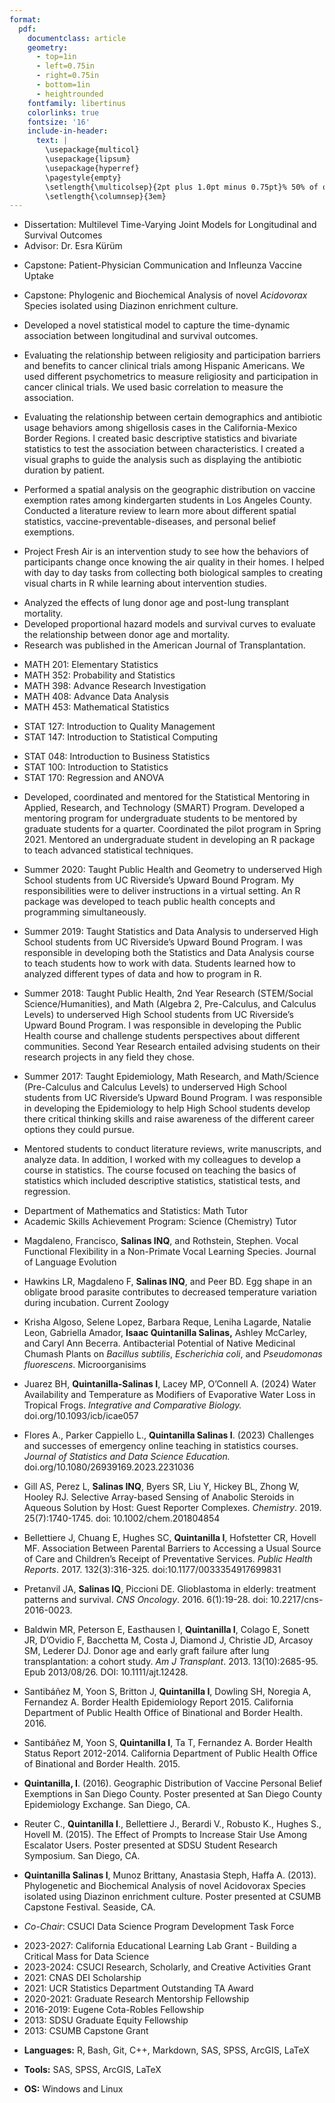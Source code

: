 ```yaml
---
format: 
  pdf: 
    documentclass: article
    geometry:
      - top=1in
      - left=0.75in
      - right=0.75in
      - bottom=1in
      - heightrounded
    fontfamily: libertinus
    colorlinks: true
    fontsize: '16'
    include-in-header: 
      text: |
        \usepackage{multicol}
        \usepackage{lipsum}
        \usepackage{hyperref}
        \pagestyle{empty}
        \setlength{\multicolsep}{2pt plus 1.0pt minus 0.75pt}% 50% of original values
        \setlength{\columnsep}{3em}
---
```


<!-- TITLE -->

```{=tex}
\begin{huge}\begin{center}{\bf Isaac Noe Quintanilla Salinas}\end{center}\end{huge}
```
<!-- CONTACT INFO -->

```{=tex}
\begin{center}isaac.qs@csuci.edu ∙ \href{https://www.inqs.info}{www.inqs.info} 
\end{center}
\vspace{15pt}
```
<!-- EDUCATION: 1ST BULLET -->

```{=tex}
\begin{large}
  {\bf Education}
  \vspace{3pt}
  \hrule
  \begin{multicols}{2}
    \begin{flushleft}{\bf University of California, Riverside}\end{flushleft}
    \begin{flushright}Riverside, CA\end{flushright}
  \end{multicols}
  \vspace{-0.17cm}
  \begin{multicols}{2}
    \begin{flushleft}PhD: Applied Statistics\end{flushleft}
    \begin{flushright}2022\end{flushright}
  \end{multicols}
  \vspace{-0.25cm}
\end{large}
```
-   Dissertation: Multilevel Time-Varying Joint Models for Longitudinal and Survival Outcomes
-   Advisor: Dr. Esra Kürüm

<!-- EDUCATION: 2ND BULLET -->

```{=tex}
\begin{large}
  \begin{multicols}{2}
    \begin{flushleft}{\bf San Diego State University}\end{flushleft}
    \begin{flushright}San Diego, CA\end{flushright}
  \end{multicols}
  \vspace{-0.17cm}
  \begin{multicols}{2}
    \begin{flushleft}MPH: Biometry\end{flushleft}
    \begin{flushright}2015\end{flushright}
  \end{multicols}
  \vspace{-0.25cm}
\end{large}
```
-   Capstone: Patient-Physician Communication and Infleunza Vaccine Uptake

<!-- EDUCATION: 3rd Bullet -->

```{=tex}
\begin{large}
  \begin{multicols}{2}
    \begin{flushleft}{\bf California State University Monterey Bay}\end{flushleft}
    \begin{flushright}Seaside, CA\end{flushright}
  \end{multicols}
  \vspace{-0.17cm}
  \begin{multicols}{2}
    \begin{flushleft}BS: Biology\end{flushleft}
    \begin{flushright}2013\end{flushright}
  \end{multicols}
  \vspace{-0.25cm}
  \textit{Minor in Mathematics}
  \vspace{-0.25cm}
\end{large}
```
-   Capstone: Phylogenic and Biochemical Analysis of novel *Acidovorax* Species isolated using Diazinon enrichment culture.

<!-- Professional Appointments -->

```{=tex}
\begin{large}{\bf Professional Appointments}
  \vspace{3pt}
  \hrule
  \begin{multicols}{2}
    \begin{flushleft}{\bf Assisstant Professor}\end{flushleft}
    \begin{flushright}Camarillo, CA\end{flushright}
  \end{multicols}
  \vspace{-0.17cm}
    \begin{multicols}{2}
    \begin{flushleft}California State University Channel Islands\end{flushleft}
  \end{multicols}
  \vspace{-0.25cm}
  \begin{multicols}{2}
    \begin{flushleft}Department of Mathematics\end{flushleft}
  \end{multicols}
  \vspace{-0.25cm}
\end{large}
\vspace{3pt}
```
<!-- EXPERIENCE : 1ST BULLET-->

\vspace{3pt}

```{=tex}
\begin{large}{\bf Experience}
  \vspace{3pt}
  \hrule
  \begin{multicols}{2}
    \begin{flushleft}{\bf{Doctoral Dissertation}}\end{flushleft}
    \begin{flushright}2018-2022\end{flushright}
  \end{multicols}
  \vspace{-0.17cm}
  \begin{multicols}{2}
    \begin{flushleft}\textit{University of California, Riverside}\end{flushleft}
    \begin{flushright}Riverside, CA\end{flushright}\end
  {multicols}
  \vspace{-0.25cm}
  \textit{Multilevel Time-Varying Joint Models for Longitudinal and Survival Outcomes}

\end{large}
\vspace{-0.16cm}
```
-   Developed a novel statistical model to capture the time-dynamic association between longitudinal and survival outcomes.

\vspace{6pt}

<!-- EXPERIENCE : 2ND BULLET -->

```{=tex}
\begin{large}
  \begin{multicols}{2}
    \begin{flushleft}{\bf {Research Internship}}\end{flushleft}
    \begin{flushright}2015-2016\end{flushright}
  \end{multicols}
  \vspace{-0.17cm}
  \begin{multicols}{2}
    \begin{flushleft}\textit{University of California, San Diego}\end
    {flushleft}\begin{flushright}San Diego, CA\end
    {flushright}
  \end{multicols}
  \vspace{-0.25cm}
  \textit{Project: Association between religiosity and clinical trial participation}

\end{large}
\vspace{-0.16cm}
```
-   Evaluating the relationship between religiosity and participation barriers and benefits to cancer clinical trials among Hispanic Americans. We used different psychometrics to measure religiosity and participation in cancer clinical trials. We used basic correlation to measure the association. \vspace{6pt}

<!-- EXPERIENCE : 2ND BULLET -->

```{=tex}
\begin{large}
  \begin{multicols}{2}
    \begin{flushleft}{\bf {Internship}}\end{flushleft}
    \begin{flushright}2015-2016\end{flushright}
  \end{multicols}
  \vspace{-0.17cm}
  \begin{multicols}{2}
    \begin{flushleft}\textit{CDPH Office of Binational and Border Health}\end
    {flushleft}\begin{flushright}San Diego, CA\end
    {flushright}
  \end{multicols}
  \vspace{-0.25cm}
  \textit{Project: Antibiotic Usage Study along the CA Border Region}

\end{large}
\vspace{-0.16cm}
```
-   Evaluating the relationship between certain demographics and antibiotic usage behaviors among shigellosis cases in the California-Mexico Border Regions. I created basic descriptive statistics and bivariate statistics to test the association between characteristics. I created a visual graphs to guide the analysis such as displaying the antibiotic duration by patient. \vspace{6pt}

<!-- EXPERIENCE : 2ND BULLET -->

```{=tex}
\begin{large}
  \begin{multicols}{2}
    \begin{flushleft}{\bf {Summer Internship}}\end{flushleft}
    \begin{flushright}Summer 2014\end{flushright}
  \end{multicols}
  \vspace{-0.17cm}
  \begin{multicols}{2}
    \begin{flushleft}\textit{Los Angeles County Department of Public Health}\end
    {flushleft}\begin{flushright}Los Angeles, CA\end
    {flushright}
  \end{multicols}
  \vspace{-0.25cm}
  \textit{Project: Vaccine Exemption Study in Los Angeles County}

\end{large}
\vspace{-0.16cm}
```
-   Performed a spatial analysis on the geographic distribution on vaccine exemption rates among kindergarten students in Los Angeles County. Conducted a literature review to learn more about different spatial statistics, vaccine-preventable-diseases, and personal belief exemptions.

\vspace{6pt}

<!-- EXPERIENCE : 2ND BULLET -->

```{=tex}
\begin{large}
  \begin{multicols}{2}
    \begin{flushleft}{\bf {Internship}}\end{flushleft}
    \begin{flushright}2013-2014\end{flushright}
  \end{multicols}
  \vspace{-0.17cm}
  \begin{multicols}{2}
    \begin{flushleft}\textit{SDSU Center for Behavior Epidemiology and Community Health}\end
    {flushleft}\begin{flushright}San Diego, CA\end
    {flushright}
  \end{multicols}
  \vspace{-0.25cm}
  \textit{Project Fresh Air}

\end{large}
\vspace{-0.16cm}
```
-   Project Fresh Air is an intervention study to see how the behaviors of participants change once knowing the air quality in their homes. I helped with day to day tasks from collecting both biological samples to creating visual charts in R while learning about intervention studies.

\vspace{6pt}

<!-- EXPERIENCE : 3RD BULLET -->

```{=tex}
\begin{large}
  \begin{multicols}{2}
    \begin{flushleft}{\bf {Summer Research Internships}}\end{flushleft}
    \begin{flushright}Summer 2012\end{flushright}
  \end{multicols}
  \vspace{-0.17cm}
  \begin{multicols}{2}
    \begin{flushleft}\textit{Columbia University Medical Center}\end{flushleft}
    \begin{flushright}New York, NY\end{flushright}
  \end{multicols}
  \vspace{-0.25cm}
  \textit{Project: Donor Age and Mortality after Lung Transplantation Study}
\end{large}
\vspace{-0.16cm}
```
-   Analyzed the effects of lung donor age and post-lung transplant mortality.
-   Developed proportional hazard models and survival curves to evaluate the relationship between donor age and mortality.
-   Research was published in the American Journal of Transplantation.

\vspace{3pt}

```{=tex}
\begin{large}{\bf Teaching, Mentoring, and Tutoring}
  \vspace{3pt}
  \hrule
  \begin{multicols}{2}
    \begin{flushleft}{\bf{Assistant Professor}}\end{flushleft}
    \begin{flushright}2022-Present\end{flushright}
  \end{multicols}
  \vspace{-0.17cm}
  \begin{multicols}{2}
    \begin{flushleft}\textit{California State University Channel Islands}\end{flushleft}
    \begin{flushright}Camarillo, CA\end{flushright}\end
  {multicols}

\end{large}
\vspace{-0.16cm}
```
-   MATH 201: Elementary Statistics
-   MATH 352: Probability and Statistics
-   MATH 398: Advance Research Investigation
-   MATH 408: Advance Data Analysis
-   MATH 453: Mathematical Statistics

\vspace{6pt}

```{=tex}
\begin{large}
  \begin{multicols}{2}
    \begin{flushleft}{\bf {Associate Instructor}}\end{flushleft}
    \begin{flushright}2021-2022\end{flushright}
  \end{multicols}
  \vspace{-0.17cm}
  \begin{multicols}{2}
    \begin{flushleft}\textit{University of California, Riverside}\end
    {flushleft}\begin{flushright}Riverside, CA\end
    {flushright}
  \end{multicols}
  \vspace{-0.25cm}
\end{large}
```
-   STAT 127: Introduction to Quality Management
-   STAT 147: Introduction to Statistical Computing

\vspace{6pt}

```{=tex}
\begin{large}
  \begin{multicols}{2}
    \begin{flushleft}{\bf {Teaching Assistant}}\end{flushleft}
    \begin{flushright}2017-2021\end{flushright}
  \end{multicols}
  \vspace{-0.17cm}
  \begin{multicols}{2}
    \begin{flushleft}\textit{University of California, Riverside}\end
    {flushleft}\begin{flushright}Riverside, CA\end
    {flushright}
  \end{multicols}
  \vspace{-0.25cm}
\end{large}
```
-   STAT 048: Introduction to Business Statistics
-   STAT 100: Introduction to Statistics
-   STAT 170: Regression and ANOVA

\vspace{6pt}

```{=tex}
\begin{large}
  \begin{multicols}{2}
    \begin{flushleft}{\bf {Creator, Coordinator, and Mentor}}\end{flushleft}
    \begin{flushright}2017-2021\end{flushright}
  \end{multicols}
  \vspace{-0.17cm}
  \begin{multicols}{2}
    \begin{flushleft}\textit{University of California, Riverside}\end
    {flushleft}\begin{flushright}Riverside, CA\end
    {flushright}
  \end{multicols}
  \vspace{-0.25cm}
  \textit{SMART Program}
\end{large}
\vspace{-0.16cm}
```
-   Developed, coordinated and mentored for the Statistical Mentoring in Applied, Research, and Technology (SMART) Program. Developed a mentoring program for undergraduate students to be mentored by graduate students for a quarter. Coordinated the pilot program in Spring 2021. Mentored an undergraduate student in developing an R package to teach advanced statistical techniques.

\vspace{6pt}

```{=tex}
\begin{large}
  \begin{multicols}{2}
    \begin{flushleft}{\bf {Instructor}}\end{flushleft}
    \begin{flushright}Summer 2017, 2018, 2019, 2020\end{flushright}
  \end{multicols}
  \vspace{-0.17cm}
  \begin{multicols}{2}
    \begin{flushleft}\textit{University of California, Riverside}\end
    {flushleft}\begin{flushright}Riverside, CA\end
    {flushright}
  \end{multicols}
  \vspace{-0.25cm}
  \textit{Upward Bound}
\end{large}
\vspace{-0.16cm}
```
-   Summer 2020: Taught Public Health and Geometry to underserved High School students from UC Riverside's Upward Bound Program. My responsibilities were to deliver instructions in a virtual setting. An R package was developed to teach public health concepts and programming simultaneously.

-   Summer 2019: Taught Statistics and Data Analysis to underserved High School students from UC Riverside's Upward Bound Program. I was responsible in developing both the Statistics and Data Analysis course to teach students how to work with data. Students learned how to analyzed different types of data and how to program in R.

-   Summer 2018: Taught Public Health, 2nd Year Research (STEM/Social Science/Humanities), and Math (Algebra 2, Pre-Calculus, and Calculus Levels) to underserved High School students from UC Riverside's Upward Bound Program. I was responsible in developing the Public Health course and challenge students perspectives about different communities. Second Year Research entailed advising students on their research projects in any field they chose.

-   Summer 2017: Taught Epidemiology, Math Research, and Math/Science (Pre-Calculus and Calculus Levels) to underserved High School students from UC Riverside's Upward Bound Program. I was responsible in developing the Epidemiology to help High School students develop there critical thinking skills and raise awareness of the different career options they could pursue.

\vspace{6pt}

```{=tex}
\begin{large}
  \begin{multicols}{2}
    \begin{flushleft}{\bf {Mentor/Instructor}}\end{flushleft}
    \begin{flushright}Summer 2015 and 2016\end{flushright}
  \end{multicols}
  \vspace{-0.17cm}
  \begin{multicols}{2}
    \begin{flushleft}\textit{University of California, San Diego}\end
    {flushleft}\begin{flushright}San Diego, CA\end
    {flushright}
  \end{multicols}
  \vspace{-0.25cm}
  \textit{Summer Science Enrichment Program}
\end{large}
\vspace{-0.16cm}
```
-   Mentored students to conduct literature reviews, write manuscripts, and analyze data. In addition, I worked with my colleagues to develop a course in statistics. The course focused on teaching the basics of statistics which included descriptive statistics, statistical tests, and regression.

\vspace{6pt}

```{=tex}
\begin{large}
  \begin{multicols}{2}
    \begin{flushleft}{\bf {Tutor}}\end{flushleft}
    \begin{flushright}2011-2013\end{flushright}
  \end{multicols}
  \vspace{-0.17cm}
  \begin{multicols}{2}
    \begin{flushleft}\textit{California State University, Monterey Bay}\end
    {flushleft}\begin{flushright}Seaside, CA\end
    {flushright}
  \end{multicols}
  \vspace{-0.25cm}
\end{large}
```
-   Department of Mathematics and Statistics: Math Tutor
-   Academic Skills Achievement Program: Science (Chemistry) Tutor

\vspace{6pt}

<!-- Publications -->

```{=tex}
\begin{large}
  {\bf Publications}
  \vspace{3pt}
  \hrule
\end{large}

\begin{normalsize}
  {\bf In-Review}
  \vspace{3pt}
\end{normalsize}
```
-   Magdaleno, Francisco, **Salinas INQ**, and Rothstein, Stephen. Vocal Functional Flexibility in a Non-Primate Vocal Learning Species. Journal of Language Evolution

-   Hawkins LR, Magdaleno F, **Salinas INQ**, and Peer BD. Egg shape in an obligate brood parasite contributes to decreased temperature variation during incubation. Current Zoology

-   Krisha Algoso, Selene Lopez, Barbara Reque, Leniha Lagarde, Natalie Leon, Gabriella Amador, **Isaac Quintanilla Salinas,** Ashley McCarley, and Caryl Ann Becerra. Antibacterial Potential of Native Medicinal Chumash Plants on *Bacillus subtilis*, *Escherichia coli*, and *Pseudomonas fluorescens*. Microorganisims

```{=tex}
\begin{normalsize}
  {\bf Peer-Reviewed Journals}
  \vspace{3pt}
\end{normalsize}
```
-   Juarez BH, **Quintanilla-Salinas I**, Lacey MP, O'Connell A. (2024) Water Availability and Temperature as Modifiers of Evaporative Water Loss in Tropical Frogs. *Integrative and Comparative Biology.* doi.org/10.1093/icb/icae057

-   Flores A., Parker Cappiello L., **Quintanilla Salinas I**. (2023) Challenges and successes of emergency online teaching in statistics courses. *Journal of Statistics and Data Science Education.* doi.org/10.1080/26939169.2023.2231036

-   Gill AS, Perez L, **Salinas INQ**, Byers SR, Liu Y, Hickey BL, Zhong W, Hooley RJ. Selective Array-based Sensing of Anabolic Steroids in Aqueous Solution by Host: Guest Reporter Complexes. *Chemistry*. 2019. 25(7):1740-1745. doi: 10.1002/chem.201804854

-   Bellettiere J, Chuang E, Hughes SC, **Quintanilla I**, Hofstetter CR, Hovell MF. Association Between Parental Barriers to Accessing a Usual Source of Care and Children's Receipt of Preventative Services. *Public Health Reports*. 2017. 132(3):316-325. doi:10.1177/0033354917699831

-   Pretanvil JA, **Salinas IQ**, Piccioni DE. Glioblastoma in elderly: treatment patterns and survival. *CNS Oncology*. 2016. 6(1):19-28. doi: 10.2217/cns-2016-0023.

-   Baldwin MR, Peterson E, Easthausen I, **Quintanilla I**, Colago E, Sonett JR, D'Ovidio F, Bacchetta M, Costa J, Diamond J, Christie JD, Arcasoy SM, Lederer DJ. Donor age and early graft failure after lung transplantation: a cohort study. *Am J Transplant*. 2013. 13(10):2685-95. Epub 2013/08/26. DOI: 10.1111/ajt.12428.

```{=tex}
\begin{normalsize}
  {\bf Reports}
  \vspace{3pt}
\end{normalsize}
```
-   Santibáñez M, Yoon S, Britton J, **Quintanilla I**, Dowling SH, Noregia A, Fernandez A. Border Health Epidemiology Report 2015. California Department of Public Health Office of Binational and Border Health. 2016.

-   Santibáñez M, Yoon S, **Quintanilla I**, Ta T, Fernandez A. Border Health Status Report 2012-2014. California Department of Public Health Office of Binational and Border Health. 2015.

```{=tex}
\begin{normalsize}
  {\bf Posters}
  \vspace{3pt}
\end{normalsize}
```
-   **Quintanilla, I**. (2016). Geographic Distribution of Vaccine Personal Belief Exemptions in San Diego County. Poster presented at San Diego County Epidemiology Exchange. San Diego, CA.

-   Reuter C., **Quintanilla I**., Bellettiere J., Berardi V., Robusto K., Hughes S., Hovell M. (2015). The Effect of Prompts to Increase Stair Use Among Escalator Users. Poster presented at SDSU Student Research Symposium. San Diego, CA.

-   **Quintanilla Salinas I**, Munoz Brittany, Anastasia Steph, Haffa A. (2013). Phylogenetic and Biochemical Analysis of novel Acidovorax Species isolated using Diazinon enrichment culture. Poster presented at CSUMB Capstone Festival. Seaside, CA.

```{=tex}
\begin{large}
  {\bf Presentations}
  \vspace{4pt}
  \hrule
\end{large}
```
```{=tex}
\begin{large}
    \textbf{Overview of Joint Longitudinal-Survival Models: Modeling the Association Between Dependent Outcomes\newline Presenter: Isaac Quintanilla}
    \textit{\newline National Institute of Statistical Sciences \newline Virtual \newline June 2021}
\end{large}
\vspace{-0.16cm}
```
\vspace{6pt}

```{=tex}
\begin{large}
    \textbf{Geographic Distribution of Vaccine Personal Belief Exemption in San Diego County.\newline Presenter: Isaac Quintanilla}
    \textit{\newline San Diego County Epidemiology Exchange \newline San Diego, CA \newline 2016}
\end{large}
\vspace{-0.16cm}
```
\vspace{6pt}

```{=tex}
\begin{large}
    \textbf{Vaccination Exemptions among School Children in Los Angeles County\newline Presenter: Isaac Quintanilla}
    \textit{\newline Public Health Scholar Presentations \newline Los Angeles, CA \newline 2014}
\end{large}
\vspace{-0.16cm}
```
\vspace{6pt}

```{=tex}
\begin{large}
    \textbf{Phylogenetic and Biochemical Analysis of a Novel Acidovorax Species Isolated Using Diazinon Enrichment Culture \newline Presenter: Isaac Quintanilla}
    \textit{\newline SEP Capstone Spring 2013 Capstone Festival \newline Seaside, CA \newline 2013}
\end{large}
\vspace{-0.16cm}
```
\vspace{6pt}

```{=tex}
\begin{large}
    \textbf{Phylogenetic and Biochemical Analysis of a Novel Acidovorax Species Isolated Using Diazinon Enrichment Culture \newline Presenter: Isaac Quintanilla and Brittany Munoz}
    \textit{\newline Tri-Beta Pacific District Convention \newline Azusa, CA \newline 2013}
\end{large}
\vspace{-0.16cm}
```
\vspace{6pt}

```{=tex}
\begin{large}
    \textbf{Donor Age and Mortality after Lung Transplantation: A Cohort Study \newline Presenters: Isaac Quintanilla and Imaani Easthausen}
    \textit{\newline BEST Research Symposium \newline New York, NY \newline 2012}
\end{large}
\vspace{-0.16cm}
```
\vspace{6pt}

\newpage

<!-- Educational Programs -->

```{=tex}
\begin{large}
  {\bf Educational Programs}
  \vspace{3pt}
  \hrule
\end{large}
```
```{=tex}
\begin{large}
  \begin{multicols}{2}
    \begin{flushleft}{\bf {CSU AGEP}}\end{flushleft}
    \begin{flushright}2023-2024\end{flushright}
  \end{multicols}
  \vspace{-0.17cm}
  \begin{multicols}{2}
    \begin{flushleft}\textbf{Early Career Faculty Program}\end
    {flushleft}\begin{flushright}Pomona, CA\end
    {flushright}
  \end{multicols}
  \vspace{-0.25cm}
    \textit{California State Polytechnic University Pomona}
\end{large}
\vspace{-0.16cm}
```
\vspace{6pt}

```{=tex}
\begin{large}
  \begin{multicols}{2}
    \begin{flushleft}{\bf {Embedded Peer Educator Collaboration}}\end{flushleft}
    \begin{flushright}Summer 2023\end{flushright}
  \end{multicols}
  \vspace{-0.17cm}
  \begin{multicols}{2}
    \begin{flushleft}\textbf{Faculty Institute}\end
    {flushleft}\begin{flushright}Camarillo, CA\end
    {flushright}
  \end{multicols}
  \vspace{-0.25cm}
    \textit{California State University Channel Islands}
\end{large}
\vspace{-0.16cm}
```
\vspace{6pt}

```{=tex}
\begin{large}
  \begin{multicols}{2}
    \begin{flushleft}{\bf {Communiy-Based Research}}\end{flushleft}
    \begin{flushright}2022-2023\end{flushright}
  \end{multicols}
  \vspace{-0.17cm}
  \begin{multicols}{2}
    \begin{flushleft}\textbf{Faculty Fellows Program}\end
    {flushleft}\begin{flushright}Camarillo, CA\end
    {flushright}
  \end{multicols}
  \vspace{-0.25cm}
    \textit{California State University Channel Islands}
\end{large}
\vspace{-0.16cm}
```
\vspace{6pt}

```{=tex}
\begin{large}
  \begin{multicols}{2}
    \begin{flushleft}{\bf {Minority Training Program in}}\end{flushleft}
    \begin{flushright}2015\end{flushright}
  \end{multicols}
  \vspace{-0.17cm}
  \begin{multicols}{2}
    \begin{flushleft}\textbf{Cancer Control Research}\end
    {flushleft}\begin{flushright}Los Angeles, CA\end
    {flushright}
  \end{multicols}
  \vspace{-0.25cm}
    \textit{Univerity of California, Los Angeles \newline Fielding School of Public Health}
\end{large}
\vspace{-0.16cm}
```
\vspace{6pt}

```{=tex}
\begin{large}
  \begin{multicols}{2}
    \begin{flushleft}{\bf {Public Health Scholars Program}}\end{flushleft}
    \begin{flushright}2014\end{flushright}
  \end{multicols}
  \vspace{-0.17cm}
  \begin{multicols}{2}
    \begin{flushleft}\textit{County of Los Angeles}\end
    {flushleft}\begin{flushright}Los Angeles, CA\end
    {flushright}
  \end{multicols}
  \vspace{-0.25cm}
    \textit{Department of Public Health}
\end{large}
\vspace{-0.16cm}
```
\vspace{6pt}

```{=tex}
\begin{large}
  \begin{multicols}{2}
    \begin{flushleft}{\bf {Biostatistics Enrichment Summer Training}}\end{flushleft}
    \begin{flushright}2012\end{flushright}
  \end{multicols}
  \vspace{-0.17cm}
  \begin{multicols}{2}
    \begin{flushleft}\textbf{Diversity Program}\end
    {flushleft}\begin{flushright}New York, NY\end
    {flushright}
  \end{multicols}
  \vspace{-0.25cm}
  \textit{Columbia University Medical Center \newline Mailman School of Public Health \newline Department of Biostatistics}
\end{large}
\vspace{-0.16cm}
```
\vspace{6pt}

```{=tex}
\begin{large}
  \begin{multicols}{2}
    \begin{flushleft}{\bf{Summer Medical and Dental}}\end{flushleft}
    \begin{flushright}2011\end{flushright}
  \end{multicols}
  \vspace{-0.17cm}
  \begin{multicols}{2}
    \begin{flushleft}\textbf{Education Program}\end
    {flushleft}\begin{flushright}New York, NY\end
    {flushright}
  \end{multicols}
  \vspace{-0.25cm}
  \textit{Columbia University Medical Center \newline College of Physicians and Surgeons}
\end{large}
\vspace{-0.16cm}
```
\vspace{6pt}

```{=tex}
\begin{large}{\bf Committees}
  \vspace{3pt}
  \hrule
\end{large}
\vspace{-0.16cm}
```
-   *Co-Chair*: CSUCI Data Science Program Development Task Force

\vspace{6pt}

```{=tex}
\begin{large}{\bf Grants and Awards}
  \vspace{3pt}
  \hrule
\end{large}
\vspace{-0.16cm}
```
-   2023-2027: California Educational Learning Lab Grant - Building a Critical Mass for Data Science
-   2023-2024: CSUCI Research, Scholarly, and Creative Activities Grant
-   2021: CNAS DEI Scholarship
-   2021: UCR Statistics Department Outstanding TA Award
-   2020-2021: Graduate Research Mentorship Fellowship
-   2016-2019: Eugene Cota-Robles Fellowship
-   2013: SDSU Graduate Equity Fellowship
-   2013: CSUMB Capstone Grant

<!-- SKILLS -->

```{=tex}
\begin{large}{\bf SKILLS}
  \vspace{3pt}
  \hrule
\end{large}
\vspace{-0.16cm}
```
-   **Languages:** R, Bash, Git, C++, Markdown, SAS, SPSS, ArcGIS, LaTeX

-   **Tools:** SAS, SPSS, ArcGIS, LaTeX

-   **OS:** Windows and Linux\
